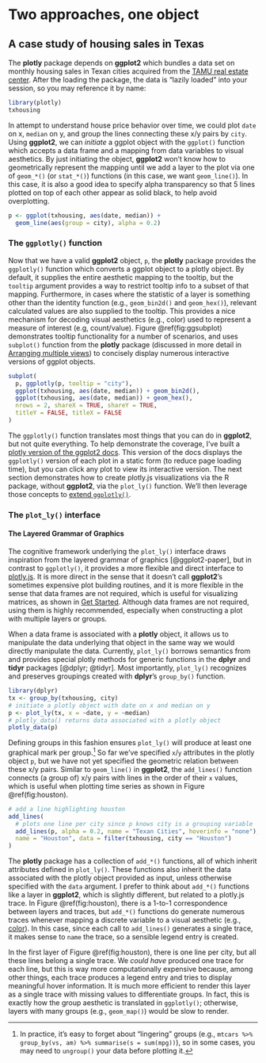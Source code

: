 # Two approaches, one object

## A case study of housing sales in Texas {#txhousing-case-study}

The **plotly** package depends on **ggplot2** which bundles a data set on monthly housing sales in Texan cities acquired from the [TAMU real estate center](http://recenter.tamu.edu/). After the loading the package, the data is "lazily loaded" into your session, so you may reference it by name:

```r
library(plotly)
txhousing
```

In attempt to understand house price behavior over time, we could plot `date` on x, `median` on y, and group the lines connecting these x/y pairs by `city`. Using **ggplot2**, we can _initiate_ a ggplot object with the `ggplot()` function which accepts a data frame and a mapping from data variables to visual aesthetics. By just initiating the object, **ggplot2** won't know how to geometrically represent the mapping until we add a layer to the plot via one of `geom_*()` (or `stat_*()`) functions (in this case, we want `geom_line()`). In this case, it is also a good idea to specify alpha transparency so that 5 lines plotted on top of each other appear as solid black, to help avoid overplotting.

```r
p <- ggplot(txhousing, aes(date, median)) +
  geom_line(aes(group = city), alpha = 0.2)
```

### The `ggplotly()` function {#ggplotly}

Now that we have a valid **ggplot2** object, `p`, the **plotly** package provides the `ggplotly()` function which converts a ggplot object to a plotly object. By default, it supplies the entire aesthetic mapping to the tooltip, but the `tooltip` argument provides a way to restrict tooltip info to a subset of that mapping. Furthermore, in cases where the statistic of a layer is something other than the identity function (e.g., `geom_bin2d()` and `geom_hex()`), relevant calculated values are also supplied to the tooltip. This provides a nice mechanism for decoding visual aesthetics (e.g., color) used to represent a measure of interest (e.g, count/value). Figure \@ref(fig:ggsubplot) demonstrates tooltip functionality for a number of scenarios, and uses `subplot()` function from the **plotly** package (discussed in more detail in [Arranging multiple views](#arranging-multiple-views)) to concisely display numerous interactive versions of ggplot objects.

```r
subplot(
  p, ggplotly(p, tooltip = "city"), 
  ggplot(txhousing, aes(date, median)) + geom_bin2d(),
  ggplot(txhousing, aes(date, median)) + geom_hex(),
  nrows = 2, shareX = TRUE, shareY = TRUE,
  titleY = FALSE, titleX = FALSE
)
```

The `ggplotly()` function translates most things that you can do in **ggplot2**, but not quite everything. To help demonstrate the coverage, I've built a [plotly version of the ggplot2 docs](http://ropensci.github.io/plotly/ggplot2). This version of the docs displays the `ggplotly()` version of each plot in a static form (to reduce page loading time), but you can click any plot to view its interactive version. The next section demonstrates how to create plotly.js visualizations via the R package, without **ggplot2**, via the `plot_ly()` function. We'll then leverage those concepts to [extend `ggplotly()`](#extending-ggplotly).

### The `plot_ly()` interface

#### The Layered Grammar of Graphics

The cognitive framework underlying the `plot_ly()` interface draws inspiration from the layered grammar of graphics [@ggplot2-paper], but in contrast to `ggplotly()`, it provides a more flexible and direct interface to [plotly.js](https://github.com/plotly/plotly.js). It is more direct in the sense that it doesn't call **ggplot2**'s sometimes expensive plot building routines, and it is more flexible in the sense that data frames are not required, which is useful for visualizing matrices, as shown in [Get Started](#get-started). Although data frames are not required, using them is highly recommended, especially when constructing a plot with multiple layers or groups. 

When a data frame is associated with a **plotly** object, it allows us to manipulate the data underlying that object in the same way we would directly manipulate the data. Currently, `plot_ly()` borrows semantics from and provides special plotly methods for generic functions in the **dplyr** and **tidyr** packages [@dplyr; @tidyr]. Most importantly, `plot_ly()` recognizes and preserves groupings created with **dplyr**'s `group_by()` function.

```r
library(dplyr)
tx <- group_by(txhousing, city)
# initiate a plotly object with date on x and median on y
p <- plot_ly(tx, x = ~date, y = ~median)
# plotly_data() returns data associated with a plotly object
plotly_data(p)
```

Defining groups in this fashion ensures `plot_ly()` will produce at least one graphical mark per group.^[In practice, it's easy to forget about "lingering" groups (e.g., `mtcars %>% group_by(vs, am) %>% summarise(s = sum(mpg))`), so in some cases, you may need to `ungroup()` your data before plotting it.] So far we've specified `x`/`y` attributes in the plotly object `p`, but we have not yet specified the geometric relation between these x/y pairs. Similar to `geom_line()` in **ggplot2**, the `add_lines()` function connects (a group of) x/y pairs with lines in the order of their `x` values, which is useful when plotting time series as shown in Figure \@ref(fig:houston).

```r
# add a line highlighting houston
add_lines(
  # plots one line per city since p knows city is a grouping variable
  add_lines(p, alpha = 0.2, name = "Texan Cities", hoverinfo = "none"),
  name = "Houston", data = filter(txhousing, city == "Houston")
)
```

The **plotly** package has a collection of `add_*()` functions, all of which inherit attributes defined in `plot_ly()`. These functions also inherit the data associated with the plotly object provided as input, unless otherwise specified with the `data` argument. I prefer to think about `add_*()` functions like a layer in **ggplot2**, which is slightly different, but related to a plotly.js trace. In Figure \@ref(fig:houston), there is a 1-to-1 correspondence between layers and traces, but `add_*()` functions do generate numerous traces whenever mapping a discrete variable to a visual aesthetic (e.g., [color](scatterplots-discrete-color)). In this case, since each call to `add_lines()` generates a single trace, it makes sense to `name` the trace, so a sensible legend entry is created.

In the first layer of Figure \@ref(fig:houston), there is one line per city, but all these lines belong a single trace. We _could have_ produced one trace for each line, but this is way more computationally expensive because, among other things, each trace produces a legend entry and tries to display meaningful hover information. It is much more efficient to render this layer as a single trace with missing values to differentiate groups. In fact, this is exactly how the group aesthetic is translated in `ggplotly()`; otherwise, layers with many groups (e.g., `geom_map()`) would be slow to render.

